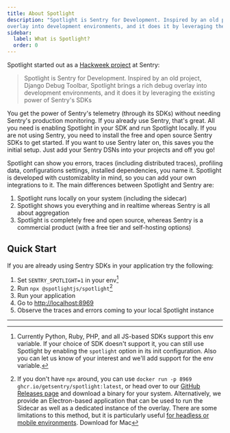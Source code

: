 ```yaml
---
title: About Spotlight
description: "Spotlight is Sentry for Development. Inspired by an old project, Django Debug Toolbar, Spotlight brings a rich debug
overlay into development environments, and it does it by leveraging the existing power of Sentry's SDKs."
sidebar:
  label: What is Spotlight?
  order: 0
---
```


Spotlight started out as a [Hackweek project](https://syntax.fm/show/666/hackweek-projects-realtime-markdown-editor-and-a-hardware-recording-button) at Sentry:

> Spotlight is Sentry for Development. Inspired by an old project, Django Debug Toolbar, Spotlight brings a rich debug
overlay into development environments, and it does it by leveraging the existing power of Sentry's SDKs

You get the power of Sentry's telemetry (through its SDKs) without needing Sentry's production monitoring. If you already use Sentry, that's great. All you need is enabling Spotlight in your SDK and run Spotlight locally. If you are not using Sentry, you need to install the free and open source Sentry SDKs to get started. If you want to use Sentry later on, this saves you the initial setup. Just add your Sentry DSNs into your projects and off you go!

Spotlight can show you errors, traces (including distributed traces), profiling data, configurations settings, installed dependencies, you name it. Spotlight is developed with customizablity in mind, so you can add your own integrations to it.
The main differences between Spotlight and Sentry are:

1. Spotlight runs locally on your system (including the sidecar)
2. Spotlight shows you everything and in realtime whereas Sentry is all about aggregation
3. Spotlight is completely free and open source, whereas Sentry is a commercial product (with a free tier and self-hosting options)

## Quick Start

If you are already using Sentry SDKs in your application try the following:

1. Set `SENTRY_SPOTLIGHT=1` in your env[^1]
2. Run `npx @spotlightjs/spotlight`[^2]
3. Run your application
4. Go to [http://localhost:8969](http://localhost:8969)
5. Observe the traces and errors coming to your local Spotlight instance

---

[^1]: Currently Python, Ruby, PHP, and all JS-based SDKs support this env variable. If your choice of SDK doesn't support it, you can still use Spotlight by enabling the `spotlight` option in its init configuration. Also you can let us know of your interest and we'll add support for the env variable.
[^2]: If you don't have `npx` around, you can use `docker run -p 8969 ghcr.io/getsentry/spotlight:latest`, or head over to our [GitHub Releases page](https://github.com/getsentry/spotlight/releases/latest) and download a binary for your system. Alternatively, we provide an Electron-based application that can be used to run the Sidecar as well as a dedicated instance of the overlay. There are some limitations to this method, but it is particularly useful [for headless or mobile environments](/setup/headless/). <DownloadButton>Download for Mac</DownloadButton>
